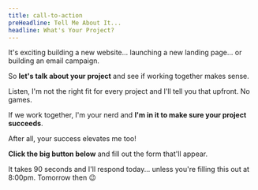 ```yaml
---
title: call-to-action
preHeadline: Tell Me About It...
headline: What's Your Project?
---
```


It's exciting building a new website... launching a new landing page... or building an email campaign.

So **let's talk about your project** and see if working together makes sense.

Listen, I'm not the right fit for every project and I'll tell you that upfront. No games.

If we work together, I'm your nerd and **I'm in it to make sure your project succeeds**.

After all, your success elevates me too!

**Click the big button below** and fill out the form that'll appear.

It takes 90 seconds and I'll respond today... unless you're filling this out at 8:00pm. Tomorrow then 😉
